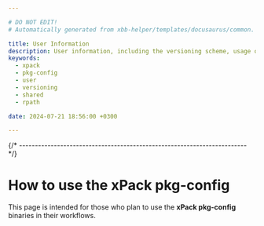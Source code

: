 ```yaml
---

# DO NOT EDIT!
# Automatically generated from xbb-helper/templates/docusaurus/common.

title: User Information
description: User information, including the versioning scheme, usage of shared libraries, and RPATH configuration on GNU/Linux.
keywords:
  - xpack
  - pkg-config
  - user
  - versioning
  - shared
  - rpath

date: 2024-07-21 18:56:00 +0300

---
```




{/* ------------------------------------------------------------------------ */}

# How to use the xPack pkg-config

This page is intended for those who plan
to use the **xPack pkg-config** binaries in their workflows.

<Versioning/>

<LibrariesAndRpath/>

<More/>

<UseInTesting/>
